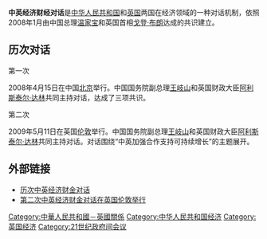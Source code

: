 {{NoteTA|G1=PoliticiansUK}}
'''中英经济财经对话'''是[[中华人民共和国|中华人民共和国]]和[[英国|英国]]两国在经济领域的一种对话机制，依照2008年1月由中国总理[[温家宝|温家宝]]和英国首相[[戈登·布朗|戈登·布朗]]达成的共识建立。

==历次对话==
;第一次
2008年4月15日在中国[[北京|北京]]举行。中国国务院副总理[[王岐山|王岐山]]和英国财政大臣[[阿利斯泰尔·达林|阿利斯泰尔·达林]]共同主持对话，达成了三项共识。
;第二次
2009年5月11日在英国[[伦敦|伦敦]]举行。中国国务院副总理[[王岐山|王岐山]]和英国财政大臣[[阿利斯泰尔·达林|阿利斯泰尔·达林]]共同主持对话。对话围绕“中英加强合作支持可持续增长”的主题展开。

==外部链接==
* [http://news.xinhuanet.com/ziliao/2009-05/11/content_11352253.htm 历次中英经济财金对话]{{Wayback|url=http://news.xinhuanet.com/ziliao/2009-05/11/content_11352253.htm |date=20090517004222 }}
* [http://news.xinhuanet.com/world/2009-05/12/content_11355827.htm 第二次中英经济财金对话在英国伦敦举行]{{Wayback|url=http://news.xinhuanet.com/world/2009-05/12/content_11355827.htm |date=20090515131812 }}

{{Macroeconomics-stub}}

[[Category:中華人民共和國－英國關係|Category:中華人民共和國－英國關係]]
[[Category:中华人民共和国经济|Category:中华人民共和国经济]]
[[Category:英国经济|Category:英国经济]]
[[Category:21世纪政府间会议|Category:21世纪政府间会议]]